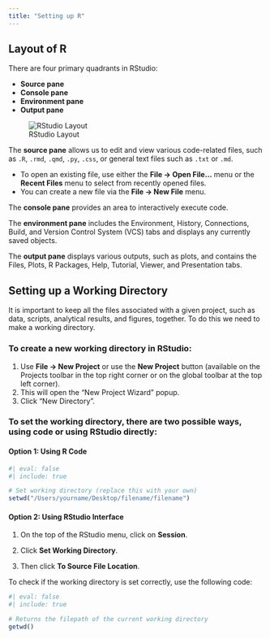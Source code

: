 ```yaml
---
title: "Setting up R"
---
```


## Layout of R

There are four primary quadrants in RStudio:

-   **Source pane**
-   **Console pane**
-   **Environment pane**
-   **Output pane**

![RStudio Layout](pictures/layout.png)

The **source pane** allows us to edit and view various code-related files, such as `.R`, `.rmd`, `.qmd`, `.py`, `.css`, or general text files such as `.txt` or `.md`.

-   To open an existing file, use either the **File → Open File...** menu or the **Recent Files** menu to select from recently opened files.
-   You can create a new file via the **File → New File** menu.

The **console pane** provides an area to interactively execute code.

The **environment pane** includes the Environment, History, Connections, Build, and Version Control System (VCS) tabs and displays any currently saved objects.

The **output pane** displays various outputs, such as plots, and contains the Files, Plots, R Packages, Help, Tutorial, Viewer, and Presentation tabs.

## Setting up a Working Directory

It is important to keep all the files associated with a given project, such as data, scripts, analytical results, and figures, together. To do this we need to make a working directory.

### To create a new working directory in RStudio:

1.  Use **File → New Project** or use the **New Project** button (available on the Projects toolbar in the top right corner or on the global toolbar at the top left corner).
2.  This will open the “New Project Wizard” popup.
3.  Click "New Directory".

### To set the working directory, there are two possible ways, using code or using RStudio directly:

#### Option 1: Using R Code

```r
#| eval: false
#| include: true

# Set working directory (replace this with your own)
setwd("/Users/yourname/Desktop/filename/filename")

```

#### Option 2: Using RStudio Interface

1.  On the top of the RStudio menu, click on **Session**.

2.  Click **Set Working Directory**.

3.  Then click **To Source File Location**.

To check if the working directory is set correctly, use the following code:

```r

#| eval: false
#| include: true

# Returns the filepath of the current working directory
getwd()

```

